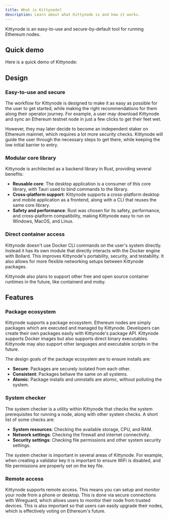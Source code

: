 ```yaml
---
title: What is Kittynode?
description: Learn about what Kittynode is and how it works.
---
```



Kittynode is an easy-to-use and secure-by-default tool for running Ethereum nodes.

## Quick demo

Here is a quick demo of Kittynode:

<YouTube id="https://youtu.be/KQFZANEkkAw" />

## Design

### Easy-to-use and secure

The workflow for Kittynode is designed to make it as easy as possible for the user to get started, while making the right recommendations for them along their operator journey. For example, a user may download Kittynode and sync an Ethereum testnet node in just a few clicks to get their feet wet.

However, they may later decide to become an independent staker on Ethereum mainnet, which requires a lot more security checks. Kittynode will guide the user through the necessary steps to get there, while keeping the low initial barrier to entry.

### Modular core library

Kittynode is architected as a backend library in Rust, providing several benefits:

- **Reusable core**: The desktop application is a consumer of this core library, with Tauri used to bind commands to the library.
- **Cross-platform support**: Kittynode supports a cross-platform desktop and mobile application as a frontend, along with a CLI that reuses the same core library.
- **Safety and performance**: Rust was chosen for its safety, performance, and cross-platform compatibility, making Kittynode easy to run on Windows, MacOS, and Linux.

### Direct container access

Kittynode doesn't use Docker CLI commands on the user's system directly. Instead it has its own module that directly interacts with the Docker engine with Bollard. This improves Kittynode's portability, security, and testability. It also allows for more flexible networking setups between Kittynode packages.

Kittynode also plans to support other free and open source container runtimes in the future, like containerd and moby.

## Features

### Package ecosystem

Kittynode supports a package ecosystem. Ethereum nodes are simply packages which are executed and managed by Kittynode. Developers can create their own packages easily with Kittynode's package API. Kittynode supports Docker images but also supports direct binary executables. Kittynode may also support other languages and executable scripts in the future.

The design goals of the package ecosystem are to ensure installs are:

- **Secure**: Packages are securely isolated from each other.
- **Consistent**: Packages behave the same on all systems.
- **Atomic**: Package installs and uninstalls are atomic, without polluting the system.

### System checker

The system checker is a utility within Kittynode that checks the system prerequisites for running a node, along with other system checks. A short list of some checks are:

- **System resources**: Checking the available storage, CPU, and RAM.
- **Network settings**: Checking the firewall and internet connectivity.
- **Security settings**: Checking file permissions and other system security settings.

The system checker is important in several areas of Kittynode. For example, when creating a validator key it is important to ensure WiFi is disabled, and file permissions are properly set on the key file.

### Remote access

Kittynode supports remote access. This means you can setup and monitor your node from a phone or desktop. This is done via secure connections with Wireguard, which allows users to monitor their node from trusted devices. This is also important so that users can easily upgrade their nodes, which is effectively voting on Ethereum's future.
